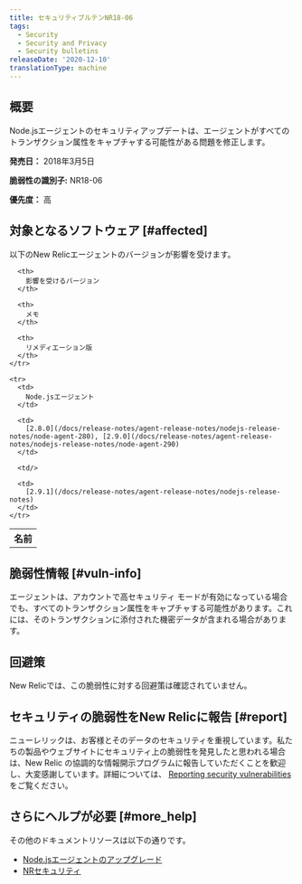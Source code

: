 ```yaml
---
title: セキュリティブルテンNR18-06
tags:
  - Security
  - Security and Privacy
  - Security bulletins
releaseDate: '2020-12-10'
translationType: machine
---
```


## 概要

Node.jsエージェントのセキュリティアップデートは、エージェントがすべてのトランザクション属性をキャプチャする可能性がある問題を修正します。

**発売日：** 2018年3月5日

**脆弱性の識別子:** NR18-06

**優先度：** 高

## 対象となるソフトウェア [#affected]

以下のNew Relicエージェントのバージョンが影響を受けます。

<table>
  <tbody>
    <tr>
      <th>
        名前
      </th>

      <th>
        影響を受けるバージョン
      </th>

      <th>
        メモ
      </th>

      <th>
        リメディエーション版
      </th>
    </tr>

    <tr>
      <td>
        Node.jsエージェント
      </td>

      <td>
        [2.8.0](/docs/release-notes/agent-release-notes/nodejs-release-notes/node-agent-280), [2.9.0](/docs/release-notes/agent-release-notes/nodejs-release-notes/node-agent-290)
      </td>

      <td/>

      <td>
        [2.9.1](/docs/release-notes/agent-release-notes/nodejs-release-notes)
      </td>
    </tr>
  </tbody>
</table>

## 脆弱性情報 [#vuln-info]

エージェントは、アカウントで高セキュリティ モードが有効になっている場合でも、すべてのトランザクション属性をキャプチャする可能性があります。これには、そのトランザクションに添付された機密データが含まれる場合があります。

## 回避策

New Relicでは、この脆弱性に対する回避策は確認されていません。

## セキュリティの脆弱性をNew Relicに報告 [#report]

ニューレリックは、お客様とそのデータのセキュリティを重視しています。私たちの製品やウェブサイトにセキュリティ上の脆弱性を発見したと思われる場合は、New Relic の協調的な情報開示プログラムに報告していただくことを歓迎し、大変感謝しています。詳細については、 [Reporting security vulnerabilities](/docs/security/new-relic-security/data-privacy/reporting-security-vulnerabilities) をご覧ください。

## さらにヘルプが必要 [#more_help]

その他のドキュメントリソースは以下の通りです。

* [Node.jsエージェントのアップグレード](/docs/agents/nodejs-agent/installation-configuration/upgrade-nodejs-agent)
* [NRセキュリティ](https://newrelic.com/security)
